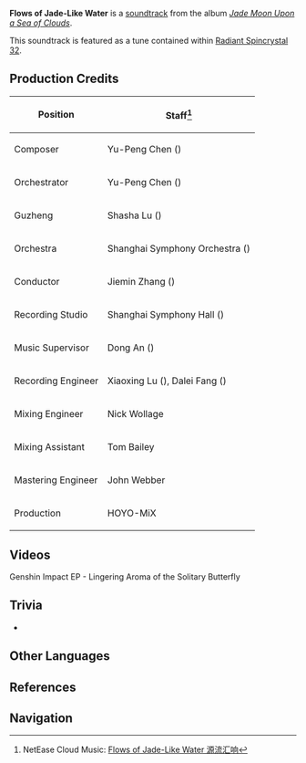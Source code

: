 {{Soundtrack Infobox
|title          =
|image          = Jade Moon Upon a Sea of Clouds.png
|album          = Jade Moon Upon a Sea of Clouds
|disc           = 1
|number         = 16
|featured       =
|featured2      =
|featured3      =
|featured_disc  =
|featured_disc2 =
|featured_disc3 =
|youtube_id     = t1O7LpOTBfM
|youtube_time   = 1398
|spotify_id     = 3yNVoNAkXe3aUjkAaWthwU
|played_in      = Bishui Plain
|during         = [[Bishui Plain]]
|domain         =
|previous       = Rhythm Amidst the Reeds
|next           = Blossoms Across the Valley
}}
'''Flows of Jade-Like Water''' is a [[soundtrack]] from the album ''[[Jade Moon Upon a Sea of Clouds]]''.

This soundtrack is featured as a tune contained within [[Radiant Spincrystal 32]].

==Production Credits==
{| class="wikitable" style="text-align:left; height:0.5em"
! Position
! Staff<ref>NetEase Cloud Music: [https://music.163.com/#/song?id=1492275671 Flows of Jade-Like Water 源流汇响]</ref>
|-
! Composer
| Yu-Peng Chen ({{zh|陈致逸}})
|-
! Orchestrator
| Yu-Peng Chen ({{zh|陈致逸}})
|-
! Guzheng
| Shasha Lu ({{zh|陆莎莎}})
|-
! Orchestra
| Shanghai Symphony Orchestra ({{zh|上海交响乐团}})
|-
! Conductor
| Jiemin Zhang ({{zh|张洁敏}})
|-
! Recording Studio
| Shanghai Symphony Hall ({{zh|上海交响乐团音乐厅}})
|-
! Music Supervisor
| Dong An ({{zh|安栋}})
|-
! Recording Engineer
| Xiaoxing Lu ({{zh|陆晓幸}}), Dalei Fang ({{zh|房大磊}})
|-
! Mixing Engineer
| Nick Wollage
|-
! Mixing Assistant
| Tom Bailey
|-
! Mastering Engineer
| John Webber
|-
! Production
| HOYO-MiX
|}

==Videos==
<gallery>
Genshin Impact EP - Lingering Aroma of the Solitary Butterfly
</gallery>

==Trivia==
* {{Transclude|Winding River|BishuiTheme|section=1}}

==Other Languages==
{{Other Languages
|en      = Flows of Jade-Like Water
|zhs     = 源流汇响
|zhs_rm  = Yuánliú Huìxiǎng
|zht     = 源流匯響
|zht_rm  = Yuánliú Huìxiǎng
|zh_tl   = The Confluent Rhythm of the River Source
|ja      = 川水、翡翠の如く
|ja_rm   = Kawamizu, Hisui no Gotoku
|ja_tl   = River Water, Like Jade
|ko      = Flows of Jade-Like Water<ref name="RS">{{Ref/Item|Radiant Spincrystal 32|note=Korean, Spanish, French, Russian, Thai, Vietnamese, German, Indonesian, Portuguese, Turkish}}</ref>
|es      = Flows of Jade-Like Water<ref name="RS" />
|fr      = Flows of Jade-Like Water<ref name="RS" />
|ru      = Flows of Jade-Like Water<ref name="RS" />
|th      = Flows of Jade-Like Water<ref name="RS" />
|vi      = Nước {{tt|Tụ|聚}} Về Nguồn<ref name="RS" />
|vi_tl   = 
|de      = Flows of Jade-Like Water<ref name="RS" />
|id      = Flows of Jade-Like Water<ref name="RS" />
|pt      = Flows of Jade-Like Water<ref name="RS" />
|tr      = Flows of Jade-Like Water<ref name="RS" />
|it      = 
|it_tl   = 
}}

==References==
{{Reflist}}

==Navigation==
{{Soundtrack Navbox|Jade Moon Upon a Sea of Clouds}}